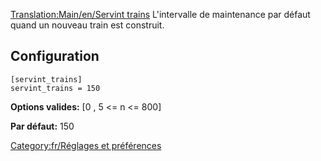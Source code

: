 [[Translation:Main/en/Servint trains]]
L'intervalle de maintenance par défaut quand un nouveau train est construit.

== Configuration ==

<pre>
[servint_trains]
servint_trains = 150
</pre>

'''Options valides:''' [0 , 5 <= n <= 800]

'''Par défaut:''' 150

[[Category:fr/Réglages et préférences]]